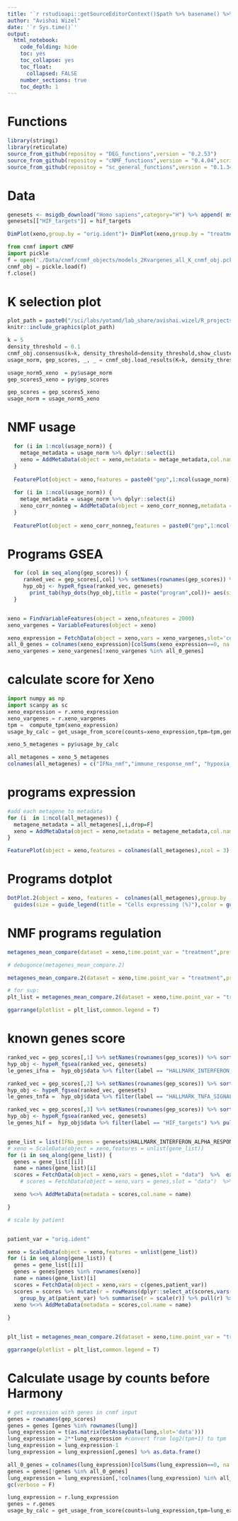```yaml
---
title: '`r rstudioapi::getSourceEditorContext()$path %>% basename() %>% gsub(pattern = "\\.Rmd",replacement = "")`' 
author: "Avishai Wizel"
date: '`r Sys.time()`'
output: 
  html_notebook: 
    code_folding: hide
    toc: yes
    toc_collapse: yes
    toc_float: 
      collapsed: FALSE
    number_sections: true
    toc_depth: 1
---
```




# Functions


```r

library(stringi)
library(reticulate)
source_from_github(repositoy = "DEG_functions",version = "0.2.53")
source_from_github(repositoy = "cNMF_functions",version = "0.4.04",script_name = "cnmf_functions_V3.R")
source_from_github(repositoy = "sc_general_functions",version = "0.1.34",script_name = "functions.R")

```


# Data

```r
genesets <- msigdb_download("Homo sapiens",category="H") %>% append( msigdb_download("Homo sapiens",category="C2",subcategory = "CP:KEGG"))
genesets[["HIF_targets"]] = hif_targets
```

```r
DimPlot(xeno,group.by = "orig.ident")+ DimPlot(xeno,group.by = "treatment",shuffle = T)
```


```python
from cnmf import cNMF
import pickle
f = open('./Data/cnmf/cnmf_objects/models_2Kvargenes_all_K_cnmf_obj.pckl', 'rb')
cnmf_obj = pickle.load(f)
f.close()
```

# K selection plot
```r
plot_path = paste0("/sci/labs/yotamd/lab_share/avishai.wizel/R_projects/EGFR/Data/cNMF/cNMF_models_Varnorm_Harmony_2Kvargenes_all_K/cNMF_models_Varnorm_Harmony_2Kvargenes_all_K.k_selection.png")
knitr::include_graphics(plot_path)
```

```python
k = 5
density_threshold = 0.1 
cnmf_obj.consensus(k=k, density_threshold=density_threshold,show_clustering=True)
usage_norm, gep_scores, _, _ = cnmf_obj.load_results(K=k, density_threshold=density_threshold)
```

```r
usage_norm5_xeno  = py$usage_norm
gep_scores5_xeno = py$gep_scores
```

```r
gep_scores = gep_scores5_xeno
usage_norm = usage_norm5_xeno
```

# NMF usage
```r
  for (i in 1:ncol(usage_norm)) {
    metage_metadata = usage_norm %>% dplyr::select(i)
    xeno = AddMetaData(object = xeno,metadata = metage_metadata,col.name = paste0("gep",i))
  }
  
  FeaturePlot(object = xeno,features = paste0("gep",1:ncol(usage_norm)),ncol = 3)
  
  for (i in 1:ncol(usage_norm)) {
    metage_metadata = usage_norm %>% dplyr::select(i)
    xeno_corr_nonneg = AddMetaData(object = xeno_corr_nonneg,metadata = metage_metadata,col.name = paste0("gep",i))
  }
  
  FeaturePlot(object = xeno_corr_nonneg,features = paste0("gep",1:ncol(usage_norm)),ncol = 3)
```


# Programs GSEA {.tabset}

```r
  for (col in seq_along(gep_scores)) {
     ranked_vec = gep_scores[,col] %>% setNames(rownames(gep_scores)) %>% sort(decreasing = TRUE) 
     hyp_obj <- hypeR_fgsea(ranked_vec, genesets)
       print_tab(hyp_dots(hyp_obj,title = paste("program",col))+ aes(size=nes),title = paste0("gep",col))
  }



```



```r
xeno = FindVariableFeatures(object = xeno,nfeatures = 2000)
xeno_vargenes = VariableFeatures(object = xeno)

xeno_expression = FetchData(object = xeno,vars = xeno_vargenes,slot='counts')
all_0_genes = colnames(xeno_expression)[colSums(xeno_expression==0, na.rm=TRUE)==nrow(xeno_expression)] #delete rows that have all 0
xeno_vargenes = xeno_vargenes[!xeno_vargenes %in% all_0_genes]

```


# calculate score for Xeno
```python
import numpy as np
import scanpy as sc
xeno_expression = r.xeno_expression
xeno_vargenes = r.xeno_vargenes
tpm =  compute_tpm(xeno_expression)
usage_by_calc = get_usage_from_score(counts=xeno_expression,tpm=tpm,genes=xeno_vargenes, cnmf_obj=cnmf_obj,k=k)
```

```r
xeno_5_metagenes = py$usage_by_calc
```

```r
all_metagenes = xeno_5_metagenes
colnames(all_metagenes) = c("IFNa_nmf","immune_response_nmf", "hypoxia_nmf","cell_cycle_nmf","unknown")

```

# programs expression
```r

#add each metagene to metadata
for (i  in 1:ncol(all_metagenes)) {
  metagene_metadata = all_metagenes[,i,drop=F]
  xeno = AddMetaData(object = xeno,metadata = metagene_metadata,col.name = names(all_metagenes)[i])
}

FeaturePlot(object = xeno,features = colnames(all_metagenes),ncol = 3)


```
# Programs dotplot
```r
DotPlot.2(object = xeno, features =  colnames(all_metagenes),group.by  = 'treatment',scale = T)+
  guides(size = guide_legend(title = "Cells expressing (%)"),color = guide_colorbar(title = "Average Score"))
```





# NMF programs regulation  {.tabset}

```r
metagenes_mean_compare(dataset = xeno,time.point_var = "treatment",prefix = "model",patient.ident_var = "orig.ident",pre_on = c("NT","OSI"),test = "wilcox.test",programs = colnames(all_metagenes)[1:4],without_split = T)
```


```r
# debugonce(metagenes_mean_compare.2)

metagenes_mean_compare.2(dataset = xeno,time.point_var = "treatment",prefix = "model",patient.ident_var = "orig.ident",pre_on = c("NT","OSI"),test = "wilcox.test",programs = colnames(all_metagenes)[3], return_list = F)


```


```r
# for sup:
plt_list = metagenes_mean_compare.2(dataset = xeno,time.point_var = "treatment",prefix = "model",patient.ident_var = "orig.ident",pre_on = c("NT","OSI"),test = "wilcox.test",programs = colnames(all_metagenes)[-c(3)],return_list =  T)

ggarrange(plotlist = plt_list,common.legend = T)
```

# known genes score 
```r

ranked_vec = gep_scores[,1] %>% setNames(rownames(gep_scores)) %>% sort(decreasing = TRUE) 
hyp_obj <- hypeR_fgsea(ranked_vec, genesets)
le_genes_ifna =  hyp_obj$data %>% filter(label == "HALLMARK_INTERFERON_ALPHA_RESPONSE") %>% pull("le") %>% strsplit(",") %>% unlist()

ranked_vec = gep_scores[,2] %>% setNames(rownames(gep_scores)) %>% sort(decreasing = TRUE) 
hyp_obj <- hypeR_fgsea(ranked_vec, genesets)
le_genes_tnfa =  hyp_obj$data %>% filter(label == "HALLMARK_TNFA_SIGNALING_VIA_NFKB") %>% pull("le") %>% strsplit(",") %>% unlist()

ranked_vec = gep_scores[,3] %>% setNames(rownames(gep_scores)) %>% sort(decreasing = TRUE) 
hyp_obj <- hypeR_fgsea(ranked_vec, genesets)
le_genes_hif =  hyp_obj$data %>% filter(label == "HIF_targets") %>% pull("le") %>% strsplit(",") %>% unlist()


gene_list = list(IFNa_genes = genesets$HALLMARK_INTERFERON_ALPHA_RESPONSE, TNFa_genes = genesets$HALLMARK_TNFA_SIGNALING_VIA_NFKB, hif_targets = hif_targets,E2F_genes = genesets$HALLMARK_E2F_TARGETS,gep2_top = gep_scores  %>%  arrange(desc(gep_scores[2])) %>% rownames() %>% head(200),TNFa_le = le_genes_tnfa,hif_le = le_genes_hif,IFNa_le  = le_genes_ifna)
# xeno = ScaleData(object = xeno,features = unlist(gene_list))
for (i in seq_along(gene_list)) {
  genes = gene_list[[i]]
  name = names(gene_list)[i]
  scores = FetchData(object = xeno,vars = genes,slot = "data")  %>%  expm1()  %>%  rowMeans() #use  TPM
    # scores = FetchData(object = xeno,vars = genes,slot = "data")  %>%  rowMeans() #use  TPM

  xeno %<>% AddMetaData(metadata = scores,col.name = name)

}


```




```r
# scale by patient


patient_var = "orig.ident"

xeno = ScaleData(object = xeno,features = unlist(gene_list))
for (i in seq_along(gene_list)) {
  genes = gene_list[[i]]
  genes = genes[genes %in% rownames(xeno)]
  name = names(gene_list)[i]
  scores = FetchData(object = xeno,vars = c(genes,patient_var))
  scores = scores %>% mutate(r = rowMeans(dplyr::select_at(scores,vars(-contains(patient_var))))) %>% 
    group_by_at(patient_var) %>% summarise(r = scale(r)) %>% pull(r) %>% as.data.frame()
  xeno %<>% AddMetaData(metadata = scores,col.name = name)
  
}



```

```r
plt_list = metagenes_mean_compare.2(dataset = xeno,time.point_var = "treatment",prefix = "model",patient.ident_var = "orig.ident",pre_on = c("NT","OSI"),test = "wilcox.test",programs = names(gene_list)[1:3],return_list = T)

ggarrange(plotlist = plt_list,common.legend = T)

```




# Calculate usage by counts before Harmony
```r
# get expression with genes in cnmf input
genes = rownames(gep_scores)
genes = genes [genes %in% rownames(lung)]
lung_expression = t(as.matrix(GetAssayData(lung,slot='data'))) 
lung_expression = 2**lung_expression #convert from log2(tpm+1) to tpm
lung_expression = lung_expression-1
lung_expression = lung_expression[,genes] %>% as.data.frame()

all_0_genes = colnames(lung_expression)[colSums(lung_expression==0, na.rm=TRUE)==nrow(lung_expression)] #delete rows that have all 0
genes = genes[!genes %in% all_0_genes]
lung_expression = lung_expression[,!colnames(lung_expression) %in% all_0_genes]
gc(verbose = F)
```


```python
lung_expression = r.lung_expression
genes = r.genes
usage_by_calc = get_usage_from_score(counts=lung_expression,tpm=lung_expression,genes=genes,cnmf_obj=cnmf_obj,k=5,sumTo1=True)

```



<script src="https://hypothes.is/embed.js" async></script>



